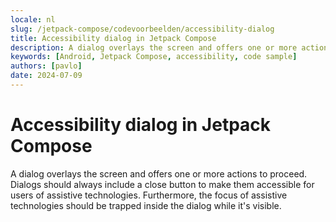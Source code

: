 ```yaml
---
locale: nl
slug: /jetpack-compose/codevoorbeelden/accessibility-dialog
title: Accessibility dialog in Jetpack Compose
description: A dialog overlays the screen and offers one or more actions to proceed.
keywords: [Android, Jetpack Compose, accessibility, code sample]
authors: [pavlo]
date: 2024-07-09
---
```


# Accessibility dialog in Jetpack Compose

A dialog overlays the screen and offers one or more actions to proceed. Dialogs should always include a close button to make them accessible for users of assistive technologies. Furthermore, the focus of assistive technologies should be trapped inside the dialog while it's visible.

<CodeSample id="accessibility-dialog" platform="jetpack-compose" locale="nl"/>
